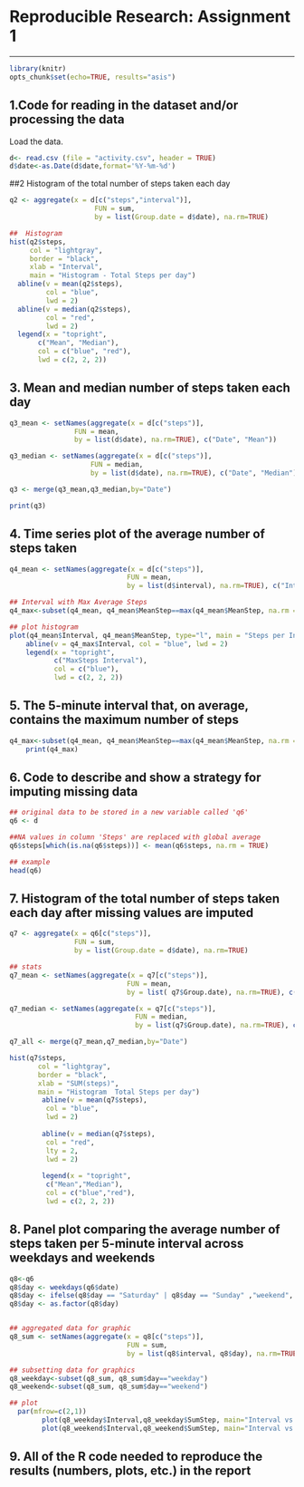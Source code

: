 # Reproducible Research: Assignment 1

---

```r
library(knitr)
opts_chunk$set(echo=TRUE, results="asis")
```

## 1.Code for reading in the dataset and/or processing the data

Load the data.
```r
d<- read.csv (file = "activity.csv", header = TRUE)
d$date<-as.Date(d$date,format='%Y-%m-%d')

```

##2 Histogram of the total number of steps taken each day
```r
q2 <- aggregate(x = d[c("steps","interval")],
                     FUN = sum,
                     by = list(Group.date = d$date), na.rm=TRUE)

##  Histogram
hist(q2$steps,
     col = "lightgray",
     border = "black", 
     xlab = "Interval",
     main = "Histogram - Total Steps per day")
  abline(v = mean(q2$steps),
         col = "blue",
         lwd = 2)
  abline(v = median(q2$steps),
         col = "red",
         lwd = 2)
  legend(x = "topright", 
       c("Mean", "Median"),
       col = c("blue", "red"),
       lwd = c(2, 2, 2))
```

## 3. Mean and median number of steps taken each day
```r
q3_mean <- setNames(aggregate(x = d[c("steps")],
                FUN = mean,
                by = list(d$date), na.rm=TRUE), c("Date", "Mean"))

q3_median <- setNames(aggregate(x = d[c("steps")],
                    FUN = median,
                    by = list(d$date), na.rm=TRUE), c("Date", "Median"))

q3 <- merge(q3_mean,q3_median,by="Date")

print(q3)
```
## 4. Time series plot of the average number of steps taken
```r
q4_mean <- setNames(aggregate(x = d[c("steps")],
                             FUN = mean,
                             by = list(d$interval), na.rm=TRUE), c("Interval", "MeanStep"))

## Interval with Max Average Steps
q4_max<-subset(q4_mean, q4_mean$MeanStep==max(q4_mean$MeanStep, na.rm = TRUE))

## plot histogram
plot(q4_mean$Interval, q4_mean$MeanStep, type="l", main = "Steps per Interval", xlab= "Interval", ylab= "Steps(Mean)", col="red" ,lwd=1)
    abline(v = q4_max$Interval, col = "blue", lwd = 2)
    legend(x = "topright", 
           c("MaxSteps Interval"),
           col = c("blue"),
           lwd = c(2, 2, 2))
```
## 5. The 5-minute interval that, on average, contains the maximum number of steps
```r
q4_max<-subset(q4_mean, q4_mean$MeanStep==max(q4_mean$MeanStep, na.rm = TRUE))
    print(q4_max)
```

## 6. Code to describe and show a strategy for imputing missing data

```r
## original data to be stored in a new variable called 'q6'
q6 <- d

##NA values in column 'Steps' are replaced with global average
q6$steps[which(is.na(q6$steps))] <- mean(q6$steps, na.rm = TRUE)

## example
head(q6)
```
## 7. Histogram of the total number of steps taken each day after missing values are imputed
```r
q7 <- aggregate(x = q6[c("steps")],
                FUN = sum,
                by = list(Group.date = d$date), na.rm=TRUE)

## stats
q7_mean <- setNames(aggregate(x = q7[c("steps")],
                             FUN = mean,
                             by = list( q7$Group.date), na.rm=TRUE), c("Date", "Mean"))

q7_median <- setNames(aggregate(x = q7[c("steps")],
                               FUN = median,
                               by = list(q7$Group.date), na.rm=TRUE), c("Date", "Median"))

q7_all <- merge(q7_mean,q7_median,by="Date")

hist(q7$steps,
       col = "lightgray",
       border = "black", 
       xlab = "SUM(steps)",
       main = "Histogram  Total Steps per day")
        abline(v = mean(q7$steps),
         col = "blue",
         lwd = 2)
        
        abline(v = median(q7$steps),
         col = "red",
         lty = 2,
         lwd = 2)
        
        legend(x = "topright", 
         c("Mean","Median"),
         col = c("blue","red"),
         lwd = c(2, 2, 2))
```
## 8. Panel plot comparing the average number of steps taken per 5-minute interval across weekdays and weekends
```r
q8<-q6
q8$day <- weekdays(q6$date)
q8$day <- ifelse(q8$day == "Saturday" | q8$day == "Sunday" ,"weekend", "weekday")
q8$day <- as.factor(q8$day)


## aggregated data for graphic
q8_sum <- setNames(aggregate(x = q8[c("steps")],
                             FUN = sum,
                             by = list(q8$interval, q8$day), na.rm=TRUE), c("Interval", "day", "SumStep"))

## subsetting data for graphics
q8_weekday<-subset(q8_sum, q8_sum$day=="weekday")
q8_weekend<-subset(q8_sum, q8_sum$day=="weekend")

## plot
  par(mfrow=c(2,1))
        plot(q8_weekday$Interval,q8_weekday$SumStep, main="Interval vs SumStep [weekdays]", type = "l", col = "blue", xlab = "Interval", ylab = "SumStep")
        plot(q8_weekend$Interval,q8_weekend$SumStep, main="Interval vs SumStep [weekends]", type = "l", col = "red", xlab = "Interval", ylab = "SumStep")
```
## 9. All of the R code needed to reproduce the results (numbers, plots, etc.) in the report